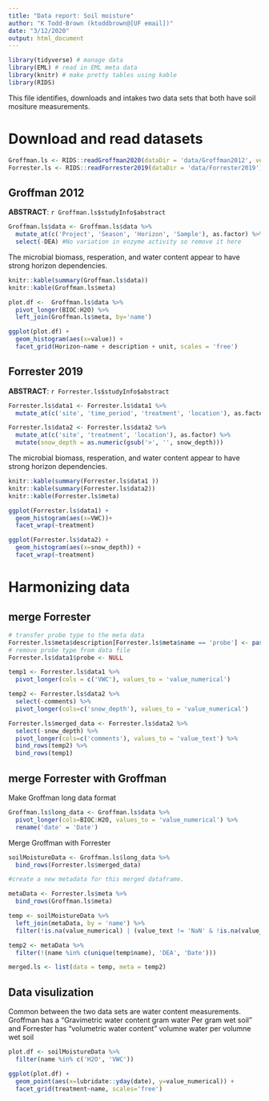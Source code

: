 ```yaml
---
title: "Data report: Soil moisture"
author: "K Todd-Brown (ktoddbrown@[UF email])"
date: "3/12/2020"
output: html_document
---
```


```r
library(tidyverse) # manage data
library(EML) # read in EML meta data
library(knitr) # make pretty tables using kable
library(RIDS)
```

This file identifies, downloads and intakes two data sets that both have soil mositure measurements.

# Download and read datasets



```r
Groffman.ls <- RIDS::readGroffman2020(dataDir = 'data/Groffman2012', verbose=FALSE)
Forrester.ls <- RIDS::readForrester2019(dataDir = 'data/Forrester2019')
```

## Groffman 2012

__ABSTRACT__: `r Groffman.ls$studyInfo$abstract`

```r
Groffman.ls$data <- Groffman.ls$data %>%
  mutate_at(c('Project', 'Season', 'Horizon', 'Sample'), as.factor) %>%
  select(-DEA) #No variation in enzyme activity so remove it here
```

The microbial biomass, resperation, and water content appear to have strong horizon dependencies.

```r
knitr::kable(summary(Groffman.ls$data))
knitr::kable(Groffman.ls$meta)

plot.df <-  Groffman.ls$data %>%
  pivot_longer(BIOC:H2O) %>%
  left_join(Groffman.ls$meta, by='name')

ggplot(plot.df) +
  geom_histogram(aes(x=value)) +
  facet_grid(Horizon~name + description + unit, scales = 'free')
```

## Forrester 2019


__ABSTRACT__: `r Forrester.ls$studyInfo$abstract`

```r
Forrester.ls$data1 <- Forrester.ls$data1 %>%
  mutate_at(c('site', 'time_period', 'treatment', 'location'), as.factor)

Forrester.ls$data2 <- Forrester.ls$data2 %>%
  mutate_at(c('site', 'treatment', 'location'), as.factor) %>% 
  mutate(snow_depth = as.numeric(gsub('>', '', snow_depth))) 
```

The microbial biomass, resperation, and water content appear to have strong horizon dependencies.

```r
knitr::kable(summary(Forrester.ls$data1 ))
knitr::kable(summary(Forrester.ls$data2))
knitr::kable(Forrester.ls$meta)

ggplot(Forrester.ls$data1) +
  geom_histogram(aes(x=VWC))+
  facet_wrap(~treatment)

ggplot(Forrester.ls$data2) +
  geom_histogram(aes(x=snow_depth)) +
  facet_wrap(~treatment)
```


# Harmonizing data

## merge Forrester

```r
# transfer probe type to the meta data
Forrester.ls$meta$description[Forrester.ls$meta$name == 'probe'] <- paste0(Forrester.ls$meta$description[Forrester.ls$meta$name == 'probe'], '. Probe type is:', unique(Forrester.ls$data1$probe))
# remove probe type from data file
Forrester.ls$data1$probe <- NULL

temp1 <- Forrester.ls$data1 %>%
  pivot_longer(cols = c('VWC'), values_to = 'value_numerical')

temp2 <- Forrester.ls$data2 %>%
  select(-comments) %>%
  pivot_longer(cols=c('snow_depth'), values_to = 'value_numerical')

Forrester.ls$merged_data <- Forrester.ls$data2 %>%
  select(-snow_depth) %>%
  pivot_longer(cols=c('comments'), values_to = 'value_text') %>%
  bind_rows(temp2) %>%
  bind_rows(temp1)

```

## merge Forrester with Groffman

Make Groffman long data format

```r
Groffman.ls$long_data <- Groffman.ls$data %>%
  pivot_longer(cols=BIOC:H2O, values_to = 'value_numerical') %>%
  rename('date' = 'Date')
```

Merge Groffman with Forrester

```r
soilMoistureData <- Groffman.ls$long_data %>%
  bind_rows(Forrester.ls$merged_data)

#create a new metadata for this merged dataframe.

metaData <- Forrester.ls$meta %>%
  bind_rows(Groffman.ls$meta)

temp <- soilMoistureData %>%
  left_join(metaData, by = 'name') %>%
  filter(!is.na(value_numerical) | (value_text != 'NaN' & !is.na(value_text)))

temp2 <- metaData %>%
  filter(!(name %in% c(unique(temp$name), 'DEA', 'Date')))

merged.ls <- list(data = temp, meta = temp2)
```

## Data visulization

Common between the two data sets are water content measurements.
Groffman has a "Gravimetric water content gram water Per gram wet soil"
and Forrester has "volumetric water content" volumne water per volumne wet soil
```r

plot.df <- soilMoistureData %>% 
  filter(name %in% c('H2O', 'VWC'))

ggplot(plot.df) +
  geom_point(aes(x=lubridate::yday(date), y=value_numerical)) +
  facet_grid(treatment~name, scales='free')

```











